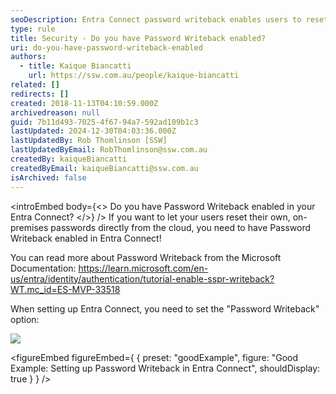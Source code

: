 ```yaml
---
seoDescription: Entra Connect password writeback enables users to reset on-premises passwords from the cloud.
type: rule
title: Security - Do you have Password Writeback enabled?
uri: do-you-have-password-writeback-enabled
authors:
  - title: Kaique Biancatti
    url: https://ssw.com.au/people/kaique-biancatti
related: []
redirects: []
created: 2018-11-13T04:10:59.000Z
archivedreason: null
guid: 7b11d493-7025-4f67-94a7-592ad109b1c3
lastUpdated: 2024-12-30T04:03:36.000Z
lastUpdatedBy: Rob Thomlinson [SSW]
lastUpdatedByEmail: RobThomlinson@ssw.com.au
createdBy: kaiqueBiancatti
createdByEmail: kaiqueBiancatti@ssw.com.au
isArchived: false
---
```


<introEmbed
  body={<>
Do you have Password Writeback enabled in your Entra Connect?
  </>}
/>
If you want to let your users reset their own, on-premises passwords directly from the cloud, you need to have Password Writeback enabled in Entra Connect!

You can read more about Password Writeback from the Microsoft Documentation: <https://learn.microsoft.com/en-us/entra/identity/authentication/tutorial-enable-sspr-writeback?WT.mc_id=ES-MVP-33518>

When setting up Entra Connect, you need to set the "Password Writeback" option:

![](/uploads/rules/do-you-have-password-writeback-enabled/enablepasswordwriteback.png)

<figureEmbed figureEmbed={ {
  preset: "goodExample",
  figure: "Good Example: Setting up Password Writeback in Entra Connect",
  shouldDisplay: true
} } />
